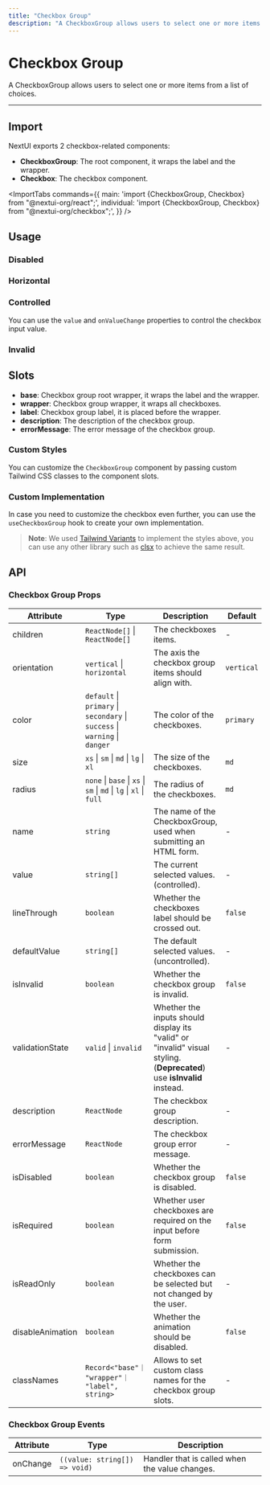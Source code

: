 ```yaml
---
title: "Checkbox Group"
description: "A CheckboxGroup allows users to select one or more items from a list of choices."
---
```



# Checkbox Group

A CheckboxGroup allows users to select one or more items from a list of choices.

<ComponentLinks component="checkbox" storybook="checkboxgroup" reactAriaHook="useCheckboxGroup" />

---

<CarbonAd />

## Import

NextUI exports 2 checkbox-related components:

- **CheckboxGroup**: The root component, it wraps the label and the wrapper.
- **Checkbox**: The checkbox component.

<ImportTabs
  commands={{
    main: 'import {CheckboxGroup, Checkbox} from "@nextui-org/react";',
    individual: 'import {CheckboxGroup, Checkbox} from "@nextui-org/checkbox";',
  }}
/>

## Usage

<CodeDemo title="Usage" files={checkboxGroupContent.usage} />

### Disabled

<CodeDemo title="Disabled" files={checkboxGroupContent.disabled} />

### Horizontal

<CodeDemo title="Horizontal" files={checkboxGroupContent.horizontal} />

### Controlled

You can use the `value` and `onValueChange` properties to control the checkbox input value.

<CodeDemo title="Controlled" files={checkboxGroupContent.controlled} />

### Invalid

<CodeDemo title="Invalid" files={checkboxGroupContent.invalid} />

## Slots

- **base**: Checkbox group root wrapper, it wraps the label and the wrapper.
- **wrapper**: Checkbox group wrapper, it wraps all checkboxes.
- **label**: Checkbox group label, it is placed before the wrapper.
- **description**: The description of the checkbox group.
- **errorMessage**: The error message of the checkbox group.

### Custom Styles

You can customize the `CheckboxGroup` component by passing custom Tailwind CSS classes to the component slots.

<CodeDemo title="Custom Styles" files={checkboxGroupContent.customStyles} />

### Custom Implementation

In case you need to customize the checkbox even further, you can use the `useCheckboxGroup` hook to create your own implementation.

<CodeDemo title="Custom Implementation" files={checkboxGroupContent.customImplementation} />

> **Note**: We used [Tailwind Variants](https://www.tailwind-variants.org/) to implement the styles above, you can use any other library such as [clsx](https://www.npmjs.com/package/clsx) to achieve the same result.

<Spacer y={4} />

## API

### Checkbox Group Props

| Attribute        | Type                                                                        | Description                                                                                                            | Default    |
| ---------------- | --------------------------------------------------------------------------- | ---------------------------------------------------------------------------------------------------------------------- | ---------- |
| children         | `ReactNode[]` \| `ReactNode[]`                                              | The checkboxes items.                                                                                                  | -          |
| orientation      | `vertical` \| `horizontal`                                                  | The axis the checkbox group items should align with.                                                                   | `vertical` |
| color            | `default` \| `primary` \| `secondary` \| `success` \| `warning` \| `danger` | The color of the checkboxes.                                                                                           | `primary`  |
| size             | `xs` \| `sm` \| `md` \| `lg` \| `xl`                                        | The size of the checkboxes.                                                                                            | `md`       |
| radius           | `none` \| `base` \| `xs` \| `sm` \| `md` \| `lg` \| `xl` \| `full`          | The radius of the checkboxes.                                                                                          | `md`       |
| name             | `string`                                                                    | The name of the CheckboxGroup, used when submitting an HTML form.                                                      | -          |
| value            | `string[]`                                                                  | The current selected values. (controlled).                                                                             | -          |
| lineThrough      | `boolean`                                                                   | Whether the checkboxes label should be crossed out.                                                                    | `false`    |
| defaultValue     | `string[]`                                                                  | The default selected values. (uncontrolled).                                                                           | -          |
| isInvalid        | `boolean`                                                                   | Whether the checkbox group is invalid.                                                                                 | `false`    |
| validationState  | `valid` \| `invalid`                                                        | Whether the inputs should display its "valid" or "invalid" visual styling. (**Deprecated**) use **isInvalid** instead. | -          |
| description      | `ReactNode`                                                                 | The checkbox group description.                                                                                        | -          |
| errorMessage     | `ReactNode`                                                                 | The checkbox group error message.                                                                                      | -          |
| isDisabled       | `boolean`                                                                   | Whether the checkbox group is disabled.                                                                                | `false`    |
| isRequired       | `boolean`                                                                   | Whether user checkboxes are required on the input before form submission.                                              | `false`    |
| isReadOnly       | `boolean`                                                                   | Whether the checkboxes can be selected but not changed by the user.                                                    | -          |
| disableAnimation | `boolean`                                                                   | Whether the animation should be disabled.                                                                              | `false`    |
| classNames       | `Record<"base"｜ "wrapper"｜ "label", string>`                              | Allows to set custom class names for the checkbox group slots.                                                         | -          |

### Checkbox Group Events

| Attribute | Type                          | Description                                    |
| --------- | ----------------------------- | ---------------------------------------------- |
| onChange  | `((value: string[]) => void)` | Handler that is called when the value changes. |
